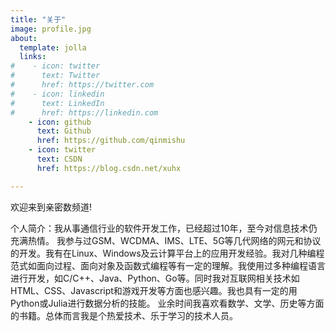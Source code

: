 ```yaml
---
title: "关于"
image: profile.jpg
about:
  template: jolla
  links:
#    - icon: twitter
#      text: Twitter
#      href: https://twitter.com
#    - icon: linkedin
#      text: LinkedIn
#      href: https://linkedin.com
    - icon: github
      text: Github
      href: https://github.com/qinmishu
    - icon: twitter  
      text: CSDN 
      href: https://blog.csdn.net/xuhx

---
```


欢迎来到亲密数频道! 

个人简介：我从事通信行业的软件开发工作，已经超过10年，至今对信息技术仍充满热情。 我参与过GSM、WCDMA、IMS、LTE、5G等几代网络的网元和协议的开发。我有在Linux、Windows及云计算平台上的应用开发经验。我对几种编程范式如面向过程、面向对象及函数式编程等有一定的理解。我使用过多种编程语言进行开发，如C/C++、Java、Python、Go等。同时我对互联网相关技术如HTML、CSS、Javascript和游戏开发等方面也感兴趣。我也具有一定的用Python或Julia进行数据分析的技能。 业余时间我喜欢看数学、文学、历史等方面的书籍。总体而言我是个热爱技术、乐于学习的技术人员。
